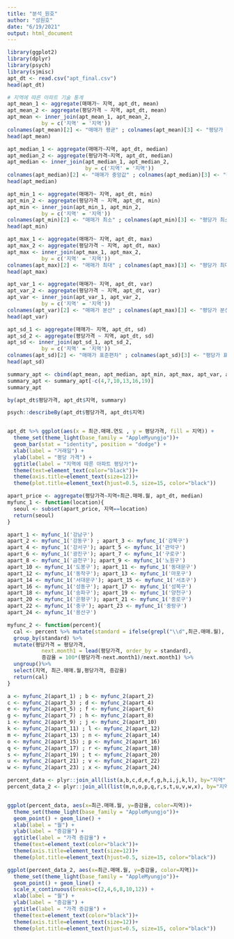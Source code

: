 ```yaml
---
title: "분석_원호"
author: "성원호"
date: "6/19/2021"
output: html_document
---
```


```r
library(ggplot2)
library(dplyr)
library(psych)
library(sjmisc)
apt_dt <- read.csv("apt_final.csv")
head(apt_dt)
```

```r
# 지역에 따른 아파트 기술 통계
apt_mean_1 <- aggregate(매매가~ 지역, apt_dt, mean)
apt_mean_2 <- aggregate(평당가격 ~ 지역, apt_dt, mean)
apt_mean <- inner_join(apt_mean_1, apt_mean_2,
           by = c('지역' = '지역'))
colnames(apt_mean)[2] <- "매매가 평균" ; colnames(apt_mean)[3] <- "평당가 평균"
head(apt_mean)

apt_median_1 <- aggregate(매매가~지역, apt_dt, median)
apt_median_2 <- aggregate(평당가격~지역, apt_dt, median)
apt_median <- inner_join(apt_median_1, apt_median_2,
                         by = c('지역' = '지역'))
colnames(apt_median)[2] <- "매매가 중앙값" ; colnames(apt_median)[3] <- "평당가 중앙값"
head(apt_median)

apt_min_1 <- aggregate(매매가~ 지역, apt_dt, min)
apt_min_2 <- aggregate(평당가격 ~ 지역, apt_dt, min)
apt_min <- inner_join(apt_min_1, apt_min_2,
           by = c('지역' = '지역'))
colnames(apt_min)[2] <- "매매가 최소" ; colnames(apt_min)[3] <- "평당가 최소"
head(apt_min)

apt_max_1 <- aggregate(매매가~ 지역, apt_dt, max)
apt_max_2 <- aggregate(평당가격 ~ 지역, apt_dt, max)
apt_max <- inner_join(apt_max_1, apt_max_2,
           by = c('지역' = '지역'))
colnames(apt_max)[2] <- "매매가 최대" ; colnames(apt_max)[3] <- "평당가 최대"
head(apt_max)

apt_var_1 <- aggregate(매매가~ 지역, apt_dt, var)
apt_var_2 <- aggregate(평당가격 ~ 지역, apt_dt, var)
apt_var <- inner_join(apt_var_1, apt_var_2,
           by = c('지역' = '지역'))
colnames(apt_var)[2] <- "매매가 분산" ; colnames(apt_max)[3] <- "평당가 분산"
head(apt_var)

apt_sd_1 <- aggregate(매매가~ 지역, apt_dt, sd)
apt_sd_2 <- aggregate(평당가격 ~ 지역, apt_dt, sd)
apt_sd <- inner_join(apt_sd_1, apt_sd_2,
           by = c('지역' = '지역'))
colnames(apt_sd)[2] <- "매매가 표준편차" ; colnames(apt_sd)[3] <- "평당가 표준편차"
head(apt_sd)

summary_apt <- cbind(apt_mean, apt_median, apt_min, apt_max, apt_var, apt_sd)
summary_apt <- summary_apt[-c(4,7,10,13,16,19)]
summary_apt

by(apt_dt$평당가격, apt_dt$지역, summary)

psych::describeBy(apt_dt$평당가격, apt_dt$지역)


apt_dt %>% ggplot(aes(x = 최근.매매.연도 , y = 평당가격, fill = 지역)) +
  theme_set(theme_light(base_family = "AppleMyungjo"))+
  geom_bar(stat = "identity", position = "dodge") +
  xlab(label = "거래일") +
  ylab(label = "평당 가격") +
  ggtitle(label = "지역에 따른 아파트 평당가")+
  theme(text=element_text(color="black"))+
  theme(axis.title=element_text(size=12))+
  theme(plot.title=element_text(hjust=0.5, size=15, color="black"))

apart_price <- aggregate(평당가격~지역+최근.매매.월, apt_dt, median)
myfunc_1 <- function(location){
  seoul <- subset(apart_price, 지역==location)
  return(seoul)
}

apart_1 <- myfunc_1('강남구')
apart_2 <- myfunc_1('강동구') ; apart_3 <- myfunc_1('강북구')
apart_4 <- myfunc_1('강서구'); apart_5 <- myfunc_1('관악구')
apart_6 <- myfunc_1('광진구'); apart_7 <- myfunc_1('구로구')
apart_8 <- myfunc_1('금천구'); apart_9 <- myfunc_1('노원구')
apart_10 <- myfunc_1('도봉구'); apart_11 <- myfunc_1('동대문구')
apart_12 <- myfunc_1('동작구'); apart_13 <- myfunc_1('마포구')
apart_14 <- myfunc_1('서대문구'); apart_15 <- myfunc_1('서초구')
apart_16 <- myfunc_1('성동구'); apart_17 <- myfunc_1('성북구')
apart_18 <- myfunc_1('송파구'); apart_19 <- myfunc_1('양천구')
apart_20 <- myfunc_1('은평구'); apart_21 <- myfunc_1('종로구')
apart_22 <- myfunc_1('중구'); apart_23 <- myfunc_1('중랑구')
apart_24 <- myfunc_1('용산구')

myfunc_2 <- function(percent){
  cal <- percent %>% mutate(standard = ifelse(grepl("\\d",최근.매매.월), "First", 최근.매매.월)) %>%
  group_by(standard) %>%
  mutate(평당가격 = 평당가격,
           next.month1 = lead(평당가격, order_by = standard),
           증감율 = 100*(평당가격-next.month1)/next.month1) %>%
  ungroup()%>%
  select(지역, 최근.매매.월,평당가격, 증감율)
  return(cal)
}

a <- myfunc_2(apart_1) ; b <- myfunc_2(apart_2)
c <- myfunc_2(apart_3) ; d <- myfunc_2(apart_4)
e <- myfunc_2(apart_5) ; f <- myfunc_2(apart_6)
g <- myfunc_2(apart_7) ; h <- myfunc_2(apart_8)
i <- myfunc_2(apart_9) ; j <- myfunc_2(apart_10)
k <- myfunc_2(apart_11) ; l <- myfunc_2(apart_12)
m <- myfunc_2(apart_13) ; n <- myfunc_2(apart_14)
o <- myfunc_2(apart_15) ; p <- myfunc_2(apart_16)
q <- myfunc_2(apart_17) ; r <- myfunc_2(apart_18)
s <- myfunc_2(apart_19) ; t <- myfunc_2(apart_20)
u <- myfunc_2(apart_21) ; v <- myfunc_2(apart_22)
w <- myfunc_2(apart_23) ; x <- myfunc_2(apart_24)

percent_data <- plyr::join_all(list(a,b,c,d,e,f,g,h,i,j,k,l), by="지역", type="full")
percent_data_2 <- plyr::join_all(list(m,n,o,p,q,r,s,t,u,v,w,x), by="지역", type="full")


ggplot(percent_data, aes(x=최근.매매.월, y=증감율, color=지역))+
  theme_set(theme_light(base_family = "AppleMyungjo"))+
  geom_point() + geom_line() +
  xlab(label = "월") +
  ylab(label = "증감율") +
  ggtitle(label = "가격 증감율") +
  theme(text=element_text(color="black"))+
  theme(axis.title=element_text(size=12))+
  theme(plot.title=element_text(hjust=0.5, size=15, color="black"))

ggplot(percent_data_2, aes(x=최근.매매.월, y=증감율, color=지역))+
  theme_set(theme_light(base_family = "AppleMyungjo"))+
  geom_point() + geom_line() +
  scale_x_continuous(breaks=c(2,4,6,8,10,12)) +
  xlab(label = "월") +
  ylab(label = "증감율") +
  ggtitle(label = "가격 증감율") +
  theme(text=element_text(color="black"))+
  theme(axis.title=element_text(size=12))+
  theme(plot.title=element_text(hjust=0.5, size=15, color="black"))
```
